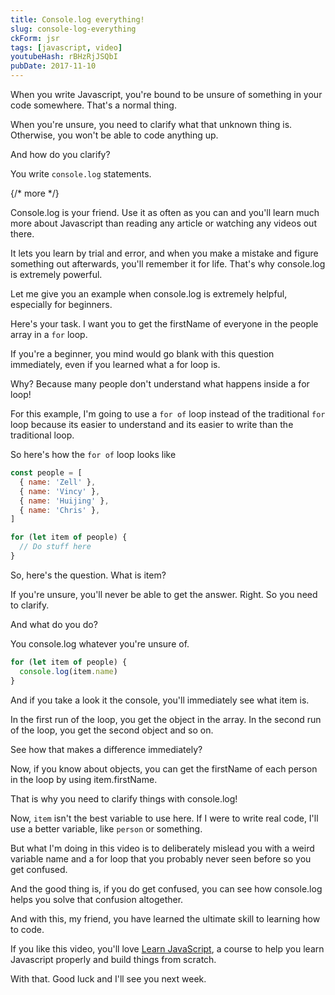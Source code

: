 ```yaml
---
title: Console.log everything!
slug: console-log-everything
ckForm: jsr
tags: [javascript, video]
youtubeHash: rBHzRjJSQbI
pubDate: 2017-11-10
---
```


When you write Javascript, you're bound to be unsure of something in your code somewhere. That's a normal thing.

When you're unsure, you need to clarify what that unknown thing is. Otherwise, you won't be able to code anything up.

And how do you clarify?

You write `console.log` statements.

{/* more */}

Console.log is your friend. Use it as often as you can and you'll learn much more about Javascript than reading any article or watching any videos out there.

It lets you learn by trial and error, and when you make a mistake and figure something out afterwards, you'll remember it for life. That's why console.log is extremely powerful.

Let me give you an example when console.log is extremely helpful, especially for beginners.

Here's your task. I want you to get the firstName of everyone in the people array in a `for` loop.

If you're a beginner, you mind would go blank with this question immediately, even if you learned what a for loop is.

Why? Because many people don't understand what happens inside a for loop!

For this example, I'm going to use a `for of` loop instead of the traditional `for` loop because its easier to understand and its easier to write than the traditional loop.

So here's how the `for of` loop looks like

```js
const people = [
  { name: 'Zell' },
  { name: 'Vincy' },
  { name: 'Huijing' },
  { name: 'Chris' },
]

for (let item of people) {
  // Do stuff here
}
```

So, here's the question. What is item?

If you're unsure, you'll never be able to get the answer. Right. So you need to clarify.

And what do you do?

You console.log whatever you're unsure of.

```js
for (let item of people) {
  console.log(item.name)
}
```

And if you take a look it the console, you'll immediately see what item is.

In the first run of the loop, you get the object in the array. In the second run of the loop, you get the second object and so on.

See how that makes a difference immediately?

Now, if you know about objects, you can get the firstName of each person in the loop by using item.firstName.

That is why you need to clarify things with console.log!

Now, `item` isn't the best variable to use here. If I were to write real code, I'll use a better variable, like `person` or something.

But what I'm doing in this video is to deliberately mislead you with a weird variable name and a for loop that you probably never seen before so you get confused.

And the good thing is, if you do get confused, you can see how console.log helps you solve that confusion altogether.

And with this, my friend, you have learned the ultimate skill to learning how to code.

If you like this video, you'll love [Learn JavaScript](https://learnJavaScript.today), a course to help you learn Javascript properly and build things from scratch.

With that. Good luck and I'll see you next week.
